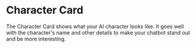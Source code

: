 # Character Card

The Character Card shows what your AI character looks like. It goes well with the character's name and other details to make your chatbot stand out and be more interesting.
